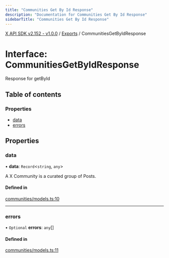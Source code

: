 ```yaml
---
title: "Communities Get By Id Response"
description: "Documentation for Communities Get By Id Response"
sidebarTitle: "Communities Get By Id Response"
---
```


[X API SDK v2.152 - v1.0.0](../README.md) / [Exports](../modules.md) / CommunitiesGetByIdResponse

# Interface: CommunitiesGetByIdResponse

Response for getById

## Table of contents

### Properties

- [data](CommunitiesGetByIdResponse.md#data)
- [errors](CommunitiesGetByIdResponse.md#errors)

## Properties

### data

• **data**: `Record`\<`string`, `any`\>

A X Community is a curated group of Posts.

#### Defined in

[communities/models.ts:10](https://github.com/xdevplatform/xdk/blob/ad4172ef5f68f089e0f077a190b271016dd35bf7/xdk/typescript/src/communities/models.ts#L10)

___

### errors

• `Optional` **errors**: `any`[]

#### Defined in

[communities/models.ts:11](https://github.com/xdevplatform/xdk/blob/ad4172ef5f68f089e0f077a190b271016dd35bf7/xdk/typescript/src/communities/models.ts#L11)
